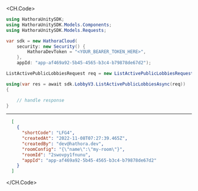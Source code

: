 
<CH.Code>
```csharp ListActivePublicLobbies.cs
using HathoraUnitySDK;
using HathoraUnitySDK.Models.Components;
using HathoraUnitySDK.Models.Requests;

var sdk = new HathoraCloud(
    security: new Security() {
        HathoraDevToken = "<YOUR_BEARER_TOKEN_HERE>",
    },
    appId: "app-af469a92-5b45-4565-b3c4-b79878de67d2");

ListActivePublicLobbiesRequest req = new ListActivePublicLobbiesRequest() {};

using(var res = await sdk.LobbyV3.ListActivePublicLobbiesAsync(req))
{

    // handle response
}
```
---

```json Example Response
  [
    {
      "shortCode": "LFG4",
      "createdAt": "2022-11-08T07:27:39.465Z",
      "createdBy": "dev@hathora.dev",
      "roomConfig": "{\"name\":\"my-room\"}",
      "roomId": "2swovpy1fnunu",
      "appId": "app-af469a92-5b45-4565-b3c4-b79878de67d2"
    }
  ]
```
</CH.Code>
